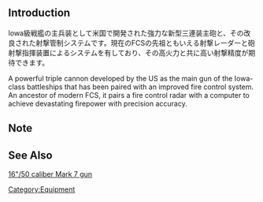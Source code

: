 {{EquipmentInfo|183}}

==Introduction==
Iowa級戦艦の主兵装として米国で開発された強力な新型三連装主砲と、その改良された射撃管制システムです。現在のFCSの先祖ともいえる射撃レーダーと砲射撃指揮装置によるシステムを有しており、その高火力と共に高い射撃精度が期待できます。

A powerful triple cannon developed by the US as the main gun of the Iowa-class battleships that has been paired with an improved fire control system. An ancestor of modern FCS, it pairs a fire control radar with a computer to achieve devastating firepower with precision accuracy.

==Note==

==See Also==
[[wikipedia:16"/50 caliber Mark 7 gun|16"/50 caliber Mark 7 gun]]
{{Equipmentlist}}
[[Category:Equipment]]